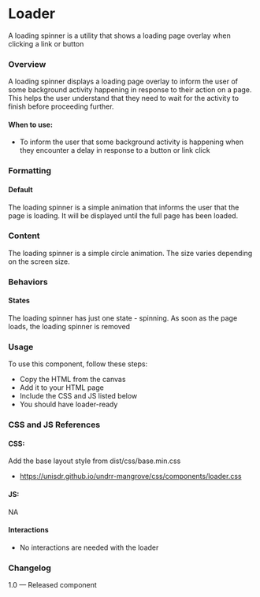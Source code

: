 
<Meta of={LoaderStories} />

# Loader

A loading spinner is a utility that shows a loading page overlay when clicking a link or button

### Overview

A loading spinner displays a loading page overlay to inform the user of some background activity happening in response to their action on a page. This helps the user understand that they need to wait for the activity to finish before proceeding further.

#### When to use:

* To inform the user that some background activity is happening when they encounter a delay in response to a button or link click

### Formatting

#### Default

The loading spinner is a simple animation that informs the user that the page is loading. It will be displayed until the full page has been loaded.

### Content

The loading spinner is a simple circle animation. The size varies depending on the screen size.

### Behaviors

#### States

The loading spinner has just one state - spinning. As soon as the page loads, the loading spinner is removed

<Canvas>
  <Story of={LoaderStories.DefaultLoader} />
</Canvas>

### Usage

To use this component, follow these steps:

* Copy the HTML from the canvas
* Add it to your HTML page
* Include the CSS and JS listed below
* You should have loader-ready

### CSS and JS References

#### CSS:

Add the base layout style from dist/css/base.min.css

* https://unisdr.github.io/undrr-mangrove/css/components/loader.css

#### JS:

NA

#### Interactions

* No interactions are needed with the loader

### Changelog

1.0 — Released component
